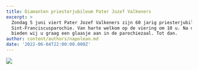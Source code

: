 ```yaml
---
title: Diamanten priesterjubileum Pater Jozef Valkeners
excerpt: >
  Zondag 5 juni viert Pater Jozef Valkeners zijn 60 jarig priesterjubileum in de
  Sint-Franciscusparochie. Van harte welkom op de viering om 10 u. Na de viering
  bieden wij u graag een glaasje aan in de parochiezaal. Tot dan.
author: content/authors/napolean.md
date: '2022-06-04T22:00:00.000Z'
---
```


![](https://res.cloudinary.com/stfranciscusheverlee/image/upload/v1657132170/Pater\_Jozef\_vuzh5s.jpg "")
